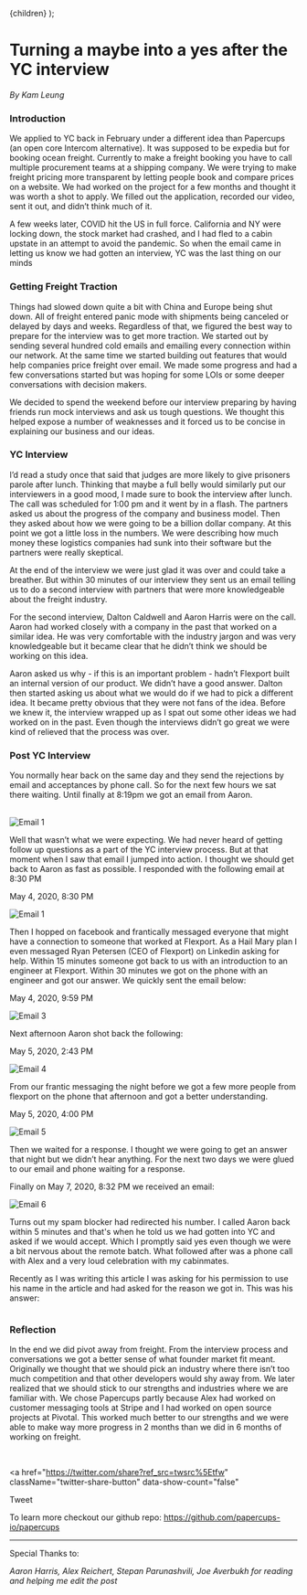 
  <Layout title="Building an FAQ chatbot">{children}</Layout>
);

# Turning a maybe into a yes after the YC interview

_By Kam Leung_

### Introduction

We applied to YC back in February under a different idea than Papercups (an open core Intercom alternative). It was supposed to be expedia but for booking ocean freight. Currently to make a freight booking you have to call multiple procurement teams at a shipping company. We were trying to make freight pricing more transparent by letting people book and compare prices on a website. We had worked on the project for a few months and thought it was worth a shot to apply. We filled out the application, recorded our video, sent it out, and didn’t think much of it.

A few weeks later, COVID hit the US in full force. California and NY were locking down, the stock market had crashed, and I had fled to a cabin upstate in an attempt to avoid the pandemic. So when the email came in letting us know we had gotten an interview, YC was the last thing on our minds

### Getting Freight Traction

Things had slowed down quite a bit with China and Europe being shut down. All of freight entered panic mode with shipments being canceled or delayed by days and weeks. Regardless of that, we figured the best way to prepare for the interview was to get more traction. We started out by sending several hundred cold emails and emailing every connection within our network. At the same time we started building out features that would help companies price freight over email. We made some progress and had a few conversations started but was hoping for some LOIs or some deeper conversations with decision makers.

We decided to spend the weekend before our interview preparing by having friends run mock interviews and ask us tough questions. We thought this helped expose a number of weaknesses and it forced us to be concise in explaining our business and our ideas.

### YC Interview

I’d read a study once that said that judges are more likely to give prisoners parole after lunch. Thinking that maybe a full belly would similarly put our interviewers in a good mood, I made sure to book the interview after lunch. The call was scheduled for 1:00 pm and it went by in a flash. The partners asked us about the progress of the company and business model. Then they asked about how we were going to be a billion dollar company. At this point we got a little loss in the numbers. We were describing how much money these logistics companies had sunk into their software but the partners were really skeptical.

At the end of the interview we were just glad it was over and could take a breather. But within 30 minutes of our interview they sent us an email telling us to do a second interview with partners that were more knowledgeable about the freight industry.

For the second interview, Dalton Caldwell and Aaron Harris were on the call. Aaron had worked closely with a company in the past that worked on a similar idea. He was very comfortable with the industry jargon and was very knowledgeable but it became clear that he didn’t think we should be working on this idea.

Aaron asked us why - if this is an important problem - hadn’t Flexport built an internal version of our product. We didn’t have a good answer. Dalton then started asking us about what we would do if we had to pick a different idea. It became pretty obvious that they were not fans of the idea. Before we knew it, the interview wrapped up as I spat out some other ideas we had worked on in the past. Even though the interviews didn’t go great we were kind of relieved that the process was over.

### Post YC Interview

You normally hear back on the same day and they send the rejections by email and acceptances by phone call. So for the next few hours we sat there waiting. Until finally at 8:19pm we got an email from Aaron.

<br />

<Box mb={3} textAlign="center">
  <Box mb={2}>
    <Image alt="Email 1" src="../images/yc-application/Email1.png" />
  </Box>
</Box>

Well that wasn’t what we were expecting. We had never heard of getting follow up questions as a part of the YC interview process. But at that moment when I saw that email I jumped into action. I thought we should get back to Aaron as fast as possible. I responded with the following email at 8:30 PM

May 4, 2020, 8:30 PM

<Box mb={3} textAlign="center">
  <Box mb={2}>
    <Image alt="Email 1" src="../images/yc-application/Email2.png" />
  </Box>
</Box>

Then I hopped on facebook and frantically messaged everyone that might have a connection to someone that worked at Flexport. As a Hail Mary plan I even messaged Ryan Petersen (CEO of Flexport) on Linkedin asking for help. Within 15 minutes someone got back to us with an introduction to an engineer at Flexport. Within 30 minutes we got on the phone with an engineer and got our answer. We quickly sent the email below:

May 4, 2020, 9:59 PM

<Box mb={3} textAlign="center">
  <Box mb={2}>
    <Image alt="Email 3" src="../images/yc-application/Email3.png" />
  </Box>
</Box>

Next afternoon Aaron shot back the following:

May 5, 2020, 2:43 PM

<Box mb={3} textAlign="center">
  <Box mb={2}>
    <Image alt="Email 4" src="../images/yc-application/Email4.png" />
  </Box>
</Box>

From our frantic messaging the night before we got a few more people from flexport on the phone that afternoon and got a better understanding.

May 5, 2020, 4:00 PM

<Box mb={3} textAlign="center">
  <Box mb={2}>
    <Image alt="Email 5" src="../images/yc-application/Email5.png" />
  </Box>
</Box>

Then we waited for a response. I thought we were going to get an answer that night but we didn’t hear anything. For the next two days we were glued to our email and phone waiting for a response.

Finally on May 7, 2020, 8:32 PM we received an email:

<Box mb={3} textAlign="center">
  <Box mb={2}>
    <Image alt="Email 6" src="../images/yc-application/Email6.png" />
  </Box>
</Box>

Turns out my spam blocker had redirected his number. I called Aaron back within 5 minutes and that's when he told us we had gotten into YC and asked if we would accept. Which I promptly said yes even though we were a bit nervous about the remote batch. What followed after was a phone call with Alex and a very loud celebration with my cabinmates.

Recently as I was writing this article I was asking for his permission to use his name in the article and had asked for the reason we got in. This was his answer:

<Box mb={3} textAlign="center">
  <Image
    alt=""
    src="https://user-images.githubusercontent.com/4218509/96375017-7a2ab680-1144-11eb-98c9-a795a6f1df60.png"
  />
</Box>

### Reflection

In the end we did pivot away from freight. From the interview process and conversations we got a better sense of what founder market fit meant. Originally we thought that we should pick an industry where there isn’t too much competition and that other developers would shy away from. We later realized that we should stick to our strengths and industries where we are familiar with. We chose Papercups partly because Alex had worked on customer messaging tools at Stripe and I had worked on open source projects at Pivotal. This worked much better to our strengths and we were able to make way more progress in 2 months than we did in 6 months of working on freight.

<br />

<a
  href="https://twitter.com/share?ref_src=twsrc%5Etfw"
  className="twitter-share-button"
  data-show-count="false"
>
  Tweet
</a>


To learn more checkout our github repo: https://github.com/papercups-io/papercups

---

Special Thanks to:

_Aaron Harris, Alex Reichert, Stepan Parunashvili, Joe Averbukh for reading and helping me edit the post_